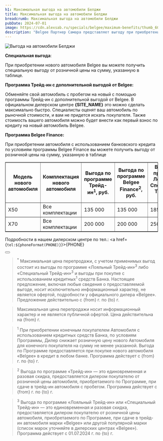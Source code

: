 ```yaml
---
h1: Максимальная выгода на автомобили Белджи
title: Максимальная выгода на автомобили Белджи
breadcrumb: Максимальная выгода на автомобили Белджи
pubDate: 2024-07-01
image: https://cdn.alexsab.ru/specials/belgee/maximum-benefits/thumb_600x338.webp
description: "Belgee Партнер Самара представляет выгоду при приобретении новых автомобилей с использованием кредитных средств, программ Трейд-ин и программы Белджи Финанс для покупки авто"
---
```



<picture>
    <source media="(min-width: 942px)" srcset="https://cdn.alexsab.ru/specials/belgee/maximum-benefits/banner_1920x1080.webp" />
    <source media="(min-width: 320px)" srcset="https://cdn.alexsab.ru/specials/belgee/maximum-benefits/banner_1080x720.webp" />
    <img src="https://cdn.alexsab.ru/specials/belgee/maximum-benefits/banner_1920x1080.webp" class="w-full mb-10" alt="Выгода на автомобили Белджи" />
</picture>

**Специальная выгода**: 

При приобретении нового автомобиля Belgee вы можете получить специальную выгоду от розничной цены на сумму, указанную в таблице. 

**Программа Трейд-ин с дополнительной выгодой от Belgee:**

Обменяйте свой автомобиль с пробегом на новый с помощью программы Трейд-ин с дополнительной выгодой от Belgee. В официальном дилерском центре <strong>{SITE_NAME}</strong> это можно сделать максимально быстро. Специалисты оценят ваш автомобиль по рыночной стоимости, и вам не придется искать покупателя. Также стоимость вашего автомобиля можно будет внести как первый взнос по кредиту на новый автомобиль Belgee. 

**Программа Belgee Finance:**

При приобретении автомобиля с использованием банковского кредита по условиям программы Belgee Finance вы можете получить выгоду от розничной цены на сумму, указанную в таблице

<div class="overflow-auto min-w-full my-14">
    <table border="1">
        <thead>
			<tr>
				<th>Модель нового автомобиля</th>
				<th>Комплектация нового автомобиля</th>
				<th>Выгода по программе Трейд-ин<sup>1</sup>, руб.</th>
				<th>Выгода по программе Belgee Finance<sup>2</sup>, руб.</th>
				<th>Выгода по программе Лояльный / Специальный Трейд-ин, руб.<sup>3</sup></th>
				<th>Максимальная выгода до, руб.</th>
			</tr>
		</thead>
        <tbody>
            <tr>
                <td>X50</td>
                <td>Все комплектации</td>
                <td>135 000</td>
                <td>135 000</td>
                <td>185 000</td>
                <td>320 000<sup>*</sup></td>
            </tr>
            <tr>
                <td>X70</td>
                <td>Все комплектации</td>
                <td>200 000</td>
                <td>200 000</td>
                <td>250 000</td>
                <td>450 000<sup>*</sup></td>
            </tr>
        </tbody>
    </table>
</div>

Подробности в нашем дилерском центре по тел.: <a href={`tel:${phoneFormat(PHONE)}`}>{PHONE}</a>

<div class="flex justify-center mt-10 mb-5">
    <Button 
        classes="popup-link block !px-4 xl:!px-8 !py-2 xl:!py-3 !text-white !no-underline" 
        url="#common-modal" 
        title="Получить предложение"
        dataTitle="Получить максимальную выгоду"
        dataFormName="Получить предложение. Максимальная выгода"
    />
</div>

> <sup>*</sup> Максимальная цена перепродажи, с учетом применимых выгод состоит из выгоды по программе «Лояльный Трейд-ин»<sup>3</sup> либо «Специальный Трейд-ин»<sup>3</sup> и выгоды при покупке с использованием кредитных<sup>1</sup> средств Банка. Настоящее предложение, включая любые сведения о предоставляемой выгоде, носит исключительно информационный характер, не является офертой, подробности у официального дилера «Belgee». Предложение действительно с {from} г. по {to} г.

> Максимальная цена перепродажи носит информационный характер и не является публичной офертой. Цена действительна на {from} г.

> <sup>1</sup> При приобретении конечным покупателем Автомобиля с использованием кредитных средств Банка, по условиям Программы, Дилер снижает розничную цену нового Автомобиля для конечного покупателя на сумму не менее указанной. Выгода по Программе предоставляется при покупке нового автомобиля «Belgee» в кредит в любом банке. Программа действует с {from} г. по {to} г.

> <sup>2</sup> Выгода по программе «Трейд-ин» — это единовременная и разовая скидка, предоставляется дилером покупателю от розничной цены автомобиля, приобретаемого по Программе, при сдаче в трейд-ин автомобиля с пробегом. Программа действует с {from} г. по {to} г.

> <sup>3</sup> Выгода по программе «Лояльный Трейд-ин» или «Специальный Трейд-ин» — это единовременная и разовая скидка, предоставляется дилером покупателю от розничной цены автомобиля, приобретаемого по Программе, при сдаче в трейд-ин автомобиля марки «Belgee» или другой популярной марки (список марок уточняйте в дилерских центрах «Belgee»). Программа действует с 01.07.2024 г. по {to} г.